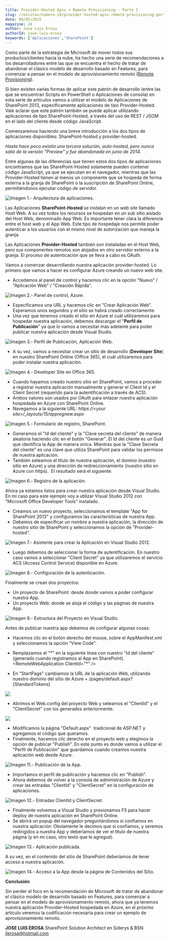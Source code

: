```yaml
---
title: Provider-Hosted Apss + Remote Provisioning - Parte I
slug: /revistas/numero-24/provider-hosted-apss-remote-provisioning-parte-i
date: 06/05/2015
magazine: 24
author: Jose Luis Erosa
authorId: jose-luis-erosa
keywords: ['Aplicaciones','SharePoint']
---
```






​Como parte de la estrategia de Microsoft de mover todos sus productos/clientes hacia la nube, ha hecho una serie de recomendaciones a los desarrolladores entre las que se encuentra el hecho de tratar de abandonar el clásico modelo de desarrollo basado en Features, para comenzar a pensar en el modelo de aprovisionamiento remoto ([Remote Provisioning](http://blogs.msdn.com/b/vesku/archive/2013/08/23/site-provisioning-techniques-and-remote-provisioning-in-sharepoint-2013.aspx)).

Si bien existen varias formas de aplicar este patrón de desarrollo (entre las que se encuentran Scripts en PowerShell o Aplicaciones de consola) en esta serie de artículos vamos a utilizar el modelo de Aplicaciones de SharePoint 2013, específicamente aplicaciones de tipo Provider-Hosted. Vale aclarar que este patrón también se puede aplicar utilizando aplicaciones de tipo SharePoint-Hosted, a través del uso de REST / JSOM en el lado del cliente desde código JavaScript.

Comenzaremos haciendo una breve introducción a los dos tipos de aplicaciones disponibles: SharePoint-hosted y provider-hosted.

*Hasta hace poco existía una tercera solución, auto-hosted, pero nunca salió de la versión "Preview" y fue abandonada en junio de 2014.*

Entre algunas de las diferencias que tienen estos dos tipos de aplicaciones encontramos que las SharePoint-Hosted solamente pueden contener código JavaScript, ya que se ejecutan en el navegador, mientras que las Provider-Hosted tienen al menos un componente que se hospeda de forma externa a la granja de SharePoint o la suscripción de SharePoint Online, permitiéndonos ejecutar código de servidor.

![Imagen 1.- Arquitectura de aplicaciones.](../../../images/numero24/provider-hosted-apss-remote-provisioning-parte-i/image1.jpg)

Las Aplicaciones **SharePoint-Hosted** se instalan en un web site llamado Host Web. A su vez todos los recursos se hospedan en un sub sitio aislado del Host Web, denominado App Web. Es importante tener clara la diferencia entre el host web y el App Web. Este tipo de hospedaje nos permite poder autenticar a los usuarios con el mismo nivel de autorización que maneja la granja.

Las Aplicaciones **Provider-Hosted** también son instaladas en el Host Web, pero sus componentes remotos son alojados en otro servidor externo a la granja. El proceso de autenticación que se lleva a cabo es OAuth.

Vamos a comenzar desarrollando nuestra aplicación provider-hosted. Lo primero que vamos a hacer es configurar Azure creando un nuevo web site.

- Accedemos al panel de control y hacemos clic en la opción "Nuevo" / "Aplicación Web" / "Creación Rápida".


![Imagen 2.- Panel de control, Azure.](../../../images/numero24/provider-hosted-apss-remote-provisioning-parte-i/image2.jpg)

- Especificamos una URL y hacemos clic en "Crear Aplicación Web". Esperamos unos segundos y el sitio se habrá creado correctamente.
- Una vez que tenemos creado el sitio en Azure el cuál utilizaremos para hospedar nuestra aplicación, debemos descargar el "**Perfil de Publicación**" ya que lo vamos a necesitar más adelante para poder publicar nuestra aplicación desde Visual Studio.


![Imagen 3.- Perfil de Publicación, Aplicación Web.](../../../images/numero24/provider-hosted-apss-remote-provisioning-parte-i/image3.jpg)

- A su vez, vamos a necesitar crear un sitio de desarrollo (**Developer Site**) en nuestro SharePoint Online (Office 365), el cuál utilizaremos para poder instalar nuestra aplicación.


![Imagen 4.- Developer Site en Office 365.](../../../images/numero24/provider-hosted-apss-remote-provisioning-parte-i/image4.jpeg)

- Cuando hayamos creado nuestro sitio en SharePoint, vamos a proceder a registrar nuestra aplicación manualmente y generar el Client Id y el Client Secret (requerido para la autentificación a través de ACS).
- Ambos valores son usados por OAuth para enlazar nuestra aplicación hospedada en Azure con SharePoint Online.
- Navegamos a la siguiente URL: *https://&lt;your site&gt;/\_layouts/15/appregnew.aspx*


![Imagen 5.- Formulario de registro, SharePoint.](../../../images/numero24/provider-hosted-apss-remote-provisioning-parte-i/image5.jpg)​

- Generamos el "Id del cliente" y la "Clave secreta del cliente" de manera aleatoria haciendo clic en el botón "Generar". El Id del cliente es un Guid que identifica la App de manera única. Mientras que la "Clave Secreta del cliente" es una clave que utiliza SharePoint para validar los permisos de nuestra aplicación.
- También seteamos el título de nuestra aplicación, el domino (nuestro sitio en Azure) y una dirección de redireccionamiento (nuestro sitio en Azure con https).  El resultado será el siguiente:


![Imagen 6.- Registro de la aplicación.](../../../images/numero24/provider-hosted-apss-remote-provisioning-parte-i/image6.jpg)

Ahora ya estamos listos para crear nuestra aplicación desde Visual Studio. En mi caso para este ejemplo voy a utilizar Visual Studio 2012 con "Microsoft Office Developer Tools" instalado.

- Creamos un nuevo proyecto, seleccionamos el template "App for SharePoint 2013" y configuramos las características de nuestra App.
- Debemos de especificar un nombre a nuestra aplicación, la dirección de nuestro sitio de SharePoint y seleccionamos la opción de "Provider-hosted".


![Imagen 7.- Asistente para crear la Aplicación en Visual Studio 2012.](../../../images/numero24/provider-hosted-apss-remote-provisioning-parte-i/image7.jpg)

- Luego debemos de seleccionar la forma de autentificación. En nuestro caso vamos a seleccionar "Client Secret" ya que utilizaremos el servicio ACS (Access Control Service) disponible en Azure.


![Imagen 8.- Configuración de la autenticación.](../../../images/numero24/provider-hosted-apss-remote-provisioning-parte-i/image8.jpg)

Finalmente se crean dos proyectos:

- Un proyecto de SharePoint: desde donde vamos a poder configurar nuestra App.
- Un proyecto Web: donde se aloja el código y las páginas de nuestra App.


![Imagen 9.- Estructura del Proyecto en Visual Studio.](../../../images/numero24/provider-hosted-apss-remote-provisioning-parte-i/image9.jpg)

Antes de publicar nuestra app debemos de configurar algunas cosas:

- Hacemos clic en el botón derecho del mouse, sobre el AppManifest.xml y seleccionamos la opción "View Code".
- Remplazamos el "\*" en la siguiente línea con nuestro "Id del cliente" (generado cuando registramos al App en SharePoint).
&lt;RemoteWebApplication ClientId="\*" /&gt;


- En "StartPage" cambiamos la URL de la aplicación Web, utilizando nuestro dominio del sitio de Azure + /pages/default.aspx?\{StandardTokens\}


![](../../../images/numero24/provider-hosted-apss-remote-provisioning-parte-i/image10.jpg)

- Abrimos el Web.config del proyecto Web y seteamos el "ClientId" y el "ClientSecret" con los generados anteriormente.


![](../../../images/numero24/provider-hosted-apss-remote-provisioning-parte-i/image11.jpg)

- Modificamos la página "Default.aspx"  tradicional de ASP.NET y agregamos el código que queramos.
- Finalmente, hacemos clic derecho en el proyecto web y elegimos la opción de publicar "Publish". En este punto es donde vamos a utilizar el "Perfil de Publicación" que guardamos cuando creamos nuestra aplicación web desde Azure.


![Imagen 11.- Publicación de la App.](../../../images/numero24/provider-hosted-apss-remote-provisioning-parte-i/image12.jpg)

- Importamos el perfil de publicación y hacemos clic en "Publish".
- Ahora debemos de volver a la consola de administración de Azure y crear las entradas "ClientId" y "ClientSecret" en la configuración de aplicaciones.


![Imagen 12.- Entradas ClientId y ClientSecret.](../../../images/numero24/provider-hosted-apss-remote-provisioning-parte-i/image13.jpg)

- Finalmente volvemos a Visual Studio y presionamos F5 para hacer deploy de nuestra aplicación en SharePoint Online.
- Se abrirá un popup del navegador preguntándonos si confiamos en nuestra aplicación: Obviamente le decimos que si confiamos, y seremos redirigidos a nuestra App y deberíamos de ver el título de nuestra página (y en mi caso, otro texto que le agregué).


![Imagen 13.- Aplicación publicada.](../../../images/numero24/provider-hosted-apss-remote-provisioning-parte-i/image14.jpg)

A su vez, en el contenido del sitio de SharePoint deberíamos de tener acceso a nuestra aplicación.

![Imagen 14.- Acceso a la App desde la página de Contenidos del Sitio.](../../../images/numero24/provider-hosted-apss-remote-provisioning-parte-i/image15.jpg)

**Conclusión**

Sin perder el foco en la recomendación de Microsoft de tratar de abandonar el clásico modelo de desarrollo basado en Features, para comenzar a pensar en el modelo de aprovisionamiento remoto, ahora que ya tenemos nuestra aplicación Provider-Hosted hospedada en Azure, en el próximo artículo veremos la codificación necesaria para crear un ejemplo de aprovisionamiento remoto.



**JOSE LUIS EROSA**
 SharePoint Solution Architect en Siderys & BSN 
[jlerosa@hotmail.com](mailto:jlerosa@hotmail.com)

